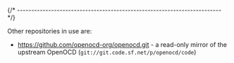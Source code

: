 
{/* ------------------------------------------------------------------------ */}

Other repositories in use are:

- https://github.com/openocd-org/openocd.git - a read-only mirror of the
  upstream OpenOCD (`git://git.code.sf.net/p/openocd/code`)

